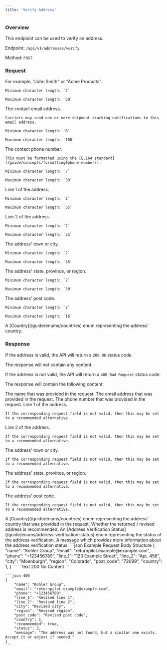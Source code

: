 ```yaml
---
title: 'Verify Address'
---
```


### Overview

This endpoint can be used to verify an address.

Endpoint: `/api/v1/addresses/verify`

Method: `POST`

### Request

<ResponseField name="name" type="string" required>
    For example, "John Smith" or "Acme Products".

    Minimum character length: `2`

    Maximum character length: `50`
</ResponseField>

<ResponseField name="email" type="string" required>
    The contact email address.

    Carriers may send one or more shipment tracking notifications to this email address.

    Minimum character length: `6`

    Maximum character length: `100`
</ResponseField>

<ResponseField name="phone" type="string" required>
    The contact phone number.

    This must be formatted using the [E.164 standard](/guide/concepts/formatting#phone-numbers).

    Minimum character length: `7`

    Maximum character length: `30`
</ResponseField>

<ResponseField name="line_1" type="string" required>
    Line 1 of the address.

    Minimum character length: `2`

    Maximum character length: `35`
</ResponseField>

<ResponseField name="line_2" type="string">
    Line 2 of the address.

    Minimum character length: `2`

    Maximum character length: `35`
</ResponseField>

<ResponseField name="city" type="string" required>
    The address' town or city.

    Minimum character length: `2`

    Maximum character length: `35`
</ResponseField>

<ResponseField name="region" type="string" required>
    The address' state, province, or region.

    Minimum character length: `2`

    Maximum character length: `30`
</ResponseField>

<ResponseField name="post_code" type="string" required>
    The address' post code.

    Minimum character length: `2`

    Maximum character length: `16`
</ResponseField>

<ResponseField name="country" type="integer" required>
    A [Country](/guide/enums/countries) enum representing the address' country.
</ResponseField>

### Response

If the address is valid, the API will return a `200 OK` status code.

The response will not contain any content.

If the address is not valid, the API will return a `400 Bad Request` status code.

The response will contain the following content:

<ResponseField name="name" type="string" required>
    The name that was provided in the request.
</ResponseField>

<ResponseField name="email" type="string" required>
    The email address that was provided in the request.
</ResponseField>

<ResponseField name="phone" type="string" required>
    The phone number that was provided in the request.
</ResponseField>

<ResponseField name="line_1" type="string" required>
    Line 1 of the address.

    If the corresponding request field is not valid, then this may be set to a recommended alternative.
</ResponseField>

<ResponseField name="line_2" type="string">
    Line 2 of the address.

    If the corresponding request field is not valid, then this may be set to a recommended alternative.
</ResponseField>

<ResponseField name="city" type="string" required>
    The address' town or city.

    If the corresponding request field is not valid, then this may be set to a recommended alternative.
</ResponseField>

<ResponseField name="region" type="string" required>
    The address' state, province, or region.

    If the corresponding request field is not valid, then this may be set to a recommended alternative.
</ResponseField>

<ResponseField name="post_code" type="string" required>
    The address' post code.

    If the corresponding request field is not valid, then this may be set to a recommended alternative.
</ResponseField>

<ResponseField name="country" type="integer" required>
    A [Country](/guide/enums/countries) enum representing the address' country that was provided in the request.
</ResponseField>

<ResponseField name="recommended" type="boolean" required>
    Whether the returned / revised address is recommended.
</ResponseField>

<ResponseField name="status" type="integer" required>
    An [Address Verification Status](/guide/enums/address-verification-status) enum representing the status of the address verification.
</ResponseField>

<ResponseField name="message" type="string" required>
    A message which provides more information about the address verification status.
</ResponseField>

<RequestExample>
    ```json Example Request Body Structure
    {
        "name": "Kohler Group",
        "email": "returnpilot.example@example.com",
        "phone": "+123456789",
        "line_1": "123 Example Street",
        "line_2": "Apt. 456",
        "city": "Moenburgh",
        "region": "Colorado",
        "post_code": "72099",
        "country": 1,
    }
    ```
</RequestExample>

<ResponseExample>
    ```text 200
    No Content
    ```

    ```json 400
    {
        "name": "Kohler Group",
        "email": "returnpilot.example@example.com",
        "phone": "+123456789",
        "line_1": "Revised line 1",
        "line_2": "Revised line 2",
        "city": "Revised city",
        "region": "Revised region",
        "post_code": "Revised post code",
        "country": 1,
        "recommended": true,
        "status": 3,
        "message": "The address was not found, but a similar one exists. Accept it or adjust if needed."
    }
    ```
</ResponseExample>